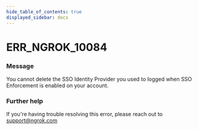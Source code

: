 ```yaml
---
hide_table_of_contents: true
displayed_sidebar: docs
---
```



# ERR_NGROK_10084

### Message

You cannot delete the SSO Identity Provider you used to logged when SSO Enforcement is enabled on your account.

<ErrorDetails error="err_ngrok_10084" />

### Further help

If you're having trouble resolving this error, please reach out to [support@ngrok.com](mailto:support@ngrok.com?subject=Help%20with%20ERR_NGROK_10084)

